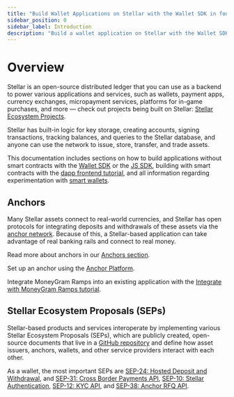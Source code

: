 ```yaml
---
title: "Build Wallet Applications on Stellar with the Wallet SDK in four languages"
sidebar_position: 0
sidebar_label: Introduction
description: "Build a wallet application on Stellar with the Wallet SDK using Typescript, Flutter, Kotlin or Swift. Explore key features, setup steps, and best practices."
---
```


# Overview

Stellar is an open-source distributed ledger that you can use as a backend to power various applications and services, such as wallets, payment apps, currency exchanges, micropayment services, platforms for in-game purchases, and more — check out projects being built on Stellar: [Stellar Ecosystem Projects](https://stellar.org/ecosystem/projects#Projects).

Stellar has built-in logic for key storage, creating accounts, signing transactions, tracking balances, and queries to the Stellar database, and anyone can use the network to issue, store, transfer, and trade assets.

This documentation includes sections on how to build applications without smart contracts with the [Wallet SDK](./wallet/overview.mdx) or the [JS SDK](./example-application-tutorial/overview.mdx), building with smart contracts with the [dapp frontend tutorial](./tutorials/dapp-frontend.mdx), and all information regarding experimentation with [smart wallets](./smart-wallets.mdx).

## Anchors

Many Stellar assets connect to real-world currencies, and Stellar has open protocols for integrating deposits and withdrawals of these assets via the [anchor network](https://stellar.org/learn/anchor-basics). Because of this, a Stellar-based application can take advantage of real banking rails and connect to real money.

Read more about anchors in our [Anchors section](../../learn/fundamentals/anchors.mdx).

Set up an anchor using the [Anchor Platform](/platforms/anchor-platform).

Integrate MoneyGram Ramps into an existing application with the [Integrate with MoneyGram Ramps tutorial](https://developer.moneygram.com/moneygram-developer/docs/integrate-moneygram-ramps).

## Stellar Ecosystem Proposals (SEPs)

Stellar-based products and services interoperate by implementing various Stellar Ecosystem Proposals (SEPs), which are publicly created, open-source documents that live in a [GitHub repository](https://github.com/stellar/stellar-protocol/tree/master/ecosystem#stellar-ecosystem-proposals-seps) and define how asset issuers, anchors, wallets, and other service providers interact with each other.

As a wallet, the most important SEPs are [SEP-24: Hosted Deposit and Withdrawal](https://github.com/stellar/stellar-protocol/blob/master/ecosystem/sep-0024.md), and [SEP-31: Cross Border Payments API](https://github.com/stellar/stellar-protocol/blob/master/ecosystem/sep-0031.md), [SEP-10: Stellar Authentication](https://github.com/stellar/stellar-protocol/blob/master/ecosystem/sep-0010.md), [SEP-12: KYC API](https://github.com/stellar/stellar-protocol/blob/master/ecosystem/sep-0012.md), and [SEP-38: Anchor RFQ API](https://github.com/stellar/stellar-protocol/blob/master/ecosystem/sep-0038.md).
